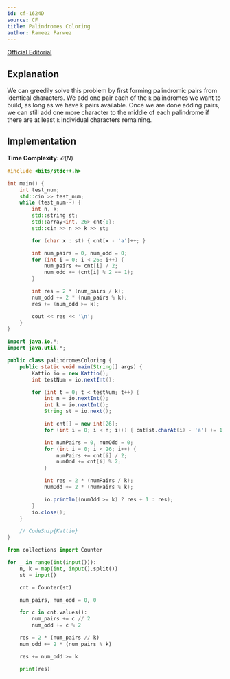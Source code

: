 ```yaml
---
id: cf-1624D
source: CF
title: Palindromes Coloring
author: Rameez Parwez
---
```


[Official Editorial](https://codeforces.com/blog/entry/98942)

## Explanation

We can greedily solve this problem by first forming palindromic pairs from identical characters.
We add one pair each of the `k` palindromes we want to build, as long as we have `k` pairs available.
Once we are done adding pairs, we can still add one more character to the middle of each palindrome if there are at least `k` individual characters remaining.

## Implementation

**Time Complexity:** $\mathcal{O}(N)$

<LanguageSection>
<CPPSection>

```cpp
#include <bits/stdc++.h>

int main() {
	int test_num;
	std::cin >> test_num;
	while (test_num--) {
		int n, k;
		std::string st;
		std::array<int, 26> cnt{0};
		std::cin >> n >> k >> st;

		for (char x : st) { cnt[x - 'a']++; }

		int num_pairs = 0, num_odd = 0;
		for (int i = 0; i < 26; i++) {
			num_pairs += cnt[i] / 2;
			num_odd += (cnt[i] % 2 == 1);
		}

		int res = 2 * (num_pairs / k);
		num_odd += 2 * (num_pairs % k);
		res += (num_odd >= k);

		cout << res << '\n';
	}
}
```

</CPPSection>
<JavaSection>

```java
import java.io.*;
import java.util.*;

public class palindromesColoring {
	public static void main(String[] args) {
		Kattio io = new Kattio();
		int testNum = io.nextInt();

		for (int t = 0; t < testNum; t++) {
			int n = io.nextInt();
			int k = io.nextInt();
			String st = io.next();

			int cnt[] = new int[26];
			for (int i = 0; i < n; i++) { cnt[st.charAt(i) - 'a'] += 1; }

			int numPairs = 0, numOdd = 0;
			for (int i = 0; i < 26; i++) {
				numPairs += cnt[i] / 2;
				numOdd += cnt[i] % 2;
			}

			int res = 2 * (numPairs / k);
			numOdd += 2 * (numPairs % k);

			io.println((numOdd >= k) ? res + 1 : res);
		}
		io.close();
	}

	// CodeSnip{Kattio}
}
```

</JavaSection>
<PySection>

```py
from collections import Counter

for _ in range(int(input())):
	n, k = map(int, input().split())
	st = input()

	cnt = Counter(st)

	num_pairs, num_odd = 0, 0

	for c in cnt.values():
		num_pairs += c // 2
		num_odd += c % 2

	res = 2 * (num_pairs // k)
	num_odd += 2 * (num_pairs % k)

	res += num_odd >= k

	print(res)
```

</PySection>
</LanguageSection>

